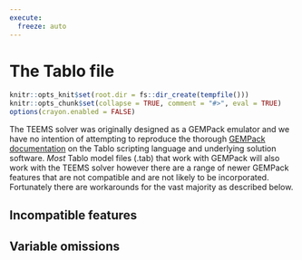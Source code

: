 ```yaml
---
execute:
  freeze: auto
---
```


# The Tablo file {#tab_files}

```r
knitr::opts_knit$set(root.dir = fs::dir_create(tempfile()))
knitr::opts_chunk$set(collapse = TRUE, comment = "#>", eval = TRUE)
options(crayon.enabled = FALSE)
```

The TEEMS solver was originally designed as a GEMPack emulator and we have no intention of attempting to reproduce the thorough [GEMPack documentation](https://www.copsmodels.com/gpmanual.htm) on the Tablo scripting language and underlying solution software. *Most* Tablo model files (.tab) that work with GEMPack will also work with the TEEMS solver however there are a range of newer GEMPack features that are not compatible and are not likely to be incorporated. Fortunately there are workarounds for the vast majority as described below.

## Incompatible features

## Variable omissions
